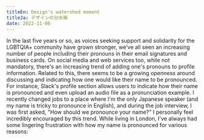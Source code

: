 ```yaml
---
titleEn: Design's watershed moment
titleJa: デザインの分水嶺
date: 2022-11-06
---
```


In the last five years or so, as voices seeking support and solidarity for the LGBTQIA+ community have grown stronger, we’ve all seen an increasing number of people including their pronouns in their email signatures and business cards. On social media and web services too, while not mandatory, there's an increasing trend of adding one's pronouns to profile information.
Related to this, there seems to be a growing openness around discussing and indicating how one would like their name to be pronounced. For instance, Slack's profile section allows users to indicate how their name is pronounced and even upload an audio file as a pronunciation example. I recently changed jobs to a place where I'm the only Japanese speaker (and my name is tricky to pronounce in English), and during the job interview, I was first asked, "How should we pronounce your name?"
I personally feel incredibly encouraged by this trend. While living in London, I've always had some lingering frustration with how my name is pronounced for various reasons:
